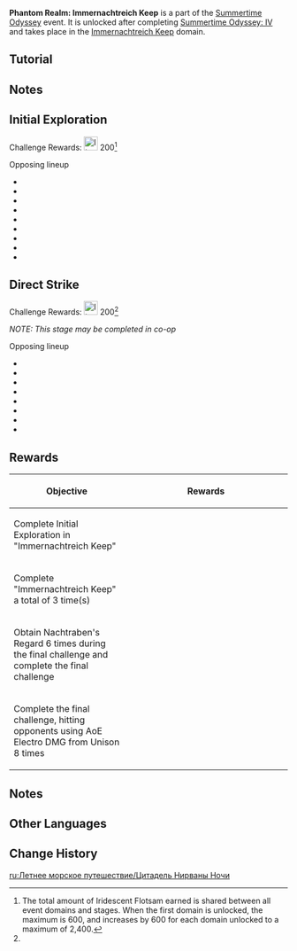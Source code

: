 {{EventTabs
|subpage1=Surfpiercer
|subpage2=Misty Hills, Foggy Vales
|subpage3=The Islands' Stirring Strings
|subpage4=Immernachtreich Keep
|subpage5=Temple of the Star Latitudes
}}
{{Event
|name              = Phantom Realm: Immernachtreich Keep
|image             = Phantom Realm Immernachtreich Keep.png
|type              = In-Game
|type2             = Sub
|time_known        = yes
|time_start        = 2022-07-18 04:00:00
|time_end          = 2022-08-24 05:59:59
|time_end_offset   = GMT+8
}}
'''Phantom Realm: Immernachtreich Keep''' is a part of the [[Summertime Odyssey]] event. It is unlocked after completing [[Summertime Odyssey: IV]] and takes place in the [[Immernachtreich Keep]] domain.

==Tutorial==
{{Tutorial
|image1 = Tutorial Immernachtreich Keep 1.png
|text1  = The Nachtraben's Regard will randomly descend upon the "Immernachtreich Keep" during combat. Characters will obtain the corresponding buffs after entering the AoE of the Regard."
|image2 = Tutorial Immernachtreich Keep 2.png
|text2  = 3 forms of Nachtraben's Regard exist:<br />Waltz: Summons a night raven to aid in battle. During this time, it will continuously fire Freikugel at nearby opponents for 10s.<br />Unison: Deals AoE Electro DMG to nearby opponents every 2s for 8s.<br />Reprise: The character's Energy is restored to 100% and the Elemental Burst CD is reset."
}}

==Notes==
{{Environmental Damage|5|Waltz's Freikugel}}
{{Environmental Damage|6.5|Unison}}

==Initial Exploration==
Challenge Rewards: [[File:Item Iridescent Flotsam.png|25px]] 200<ref group="Note" name="stagerewards">The total amount of Iridescent Flotsam earned is shared between all event domains and stages. When the first domain is unlocked, the maximum is 600, and increases by 600 for each domain unlocked to a maximum of 2,400.</ref>

;Opposing lineup
* {{Enemy|Wooden Shield Hilichurl Guard}}
* {{Enemy|Pyro Slime}}
* {{Enemy|Hilichurl Fighter}}
* {{Enemy|Hilichurl Berserker}}
* {{Enemy|Large Pyro Slime}}
* {{Enemy|Wooden Shieldwall Mitachurl}}
* {{Enemy|Blazing Axe Mitachurl}}
* {{Enemy|Pyro Abyss Mage}}
* {{Enemy|Cryo Abyss Mage}}

==Direct Strike==
Challenge Rewards: [[File:Item Iridescent Flotsam.png|25px]] 200<ref group="Note" name="stagerewards" />

''NOTE: This stage may be completed in co-op''

;Opposing lineup
* {{Enemy|Pyro Slime}}
* {{Enemy|Hilichurl Fighter}}
* {{Enemy|Hilichurl Berserker}}
* {{Enemy|Wooden Shield Hilichurl Guard}}
* {{Enemy|Large Pyro Slime}}
* {{Enemy|Wooden Shieldwall Mitachurl}}
* {{Enemy|Pyro Abyss Mage}}
* {{Enemy|Cryo Abyss Mage}}

==Rewards==
{| class="article-table"
! Objective
! style="width: 280px;" | Rewards
|-
| Complete Initial Exploration in "Immernachtreich Keep"
| {{Card|Primogem|30}}{{Card|Mora|20,000}}{{Card|Hero's Wit|2}}
|-
| Complete "Immernachtreich Keep" a total of 3 time(s)
| {{Card|Primogem|30}}{{Card|Mora|20,000}}{{Card|Hero's Wit|2}}
|-
| Obtain Nachtraben's Regard 6 times during the final challenge and complete the final challenge
| {{Card|Mora|20,000}}{{Card|Mystic Enhancement Ore|4}}
|-
| Complete the final challenge, hitting opponents using AoE Electro DMG from Unison 8 times
| {{Card|Mora|20,000}}{{Card|Mystic Enhancement Ore|4}}
|}

==Notes==
{{Reflist|note=1}}

==Other Languages==
{{Transclude|Immernachtreich Keep|Other Languages}}

==Change History==
{{Change History|2.8}}

[[ru:Летнее морское путешествие/Цитадель Нирваны Ночи]]